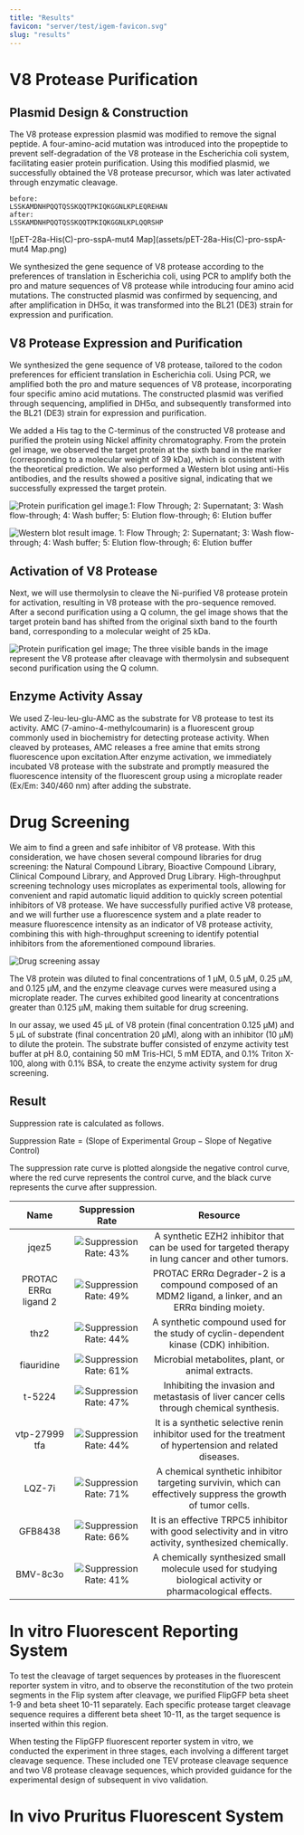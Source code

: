 ```yaml
---
title: "Results"
favicon: "server/test/igem-favicon.svg"
slug: "results"
---
```


# V8 Protease Purification

## Plasmid Design & Construction

The V8 protease expression plasmid was modified to remove the signal peptide. A four-amino-acid mutation was introduced into the propeptide to prevent self-degradation of the V8 protease in the Escherichia coli system, facilitating easier protein purification. Using this modified plasmid, we successfully obtained the V8 protease precursor, which was later activated through enzymatic cleavage.

```
before:
LSSKAMDNHPQQTQSSKQQTPKIQKGGNLKPLEQREHAN
after:
LSSKAMDNHPQQTQSSKQQTPKIQKGGNLKPLQQRSHP
```

![pET-28a-His(C)-pro-sspA-mut4 Map](assets/pET-28a-His(C)-pro-sspA-mut4 Map.png)

We synthesized the gene sequence of V8 protease according to the preferences of translation in Escherichia coli, using PCR to amplify both the pro and mature sequences of V8 protease while introducing four amino acid mutations. The constructed plasmid was confirmed by sequencing, and after amplification in DH5α, it was transformed into the BL21 (DE3) strain for expression and purification.

## V8 Protease Expression and Purification

We synthesized the gene sequence of V8 protease, tailored to the codon preferences for efficient translation in Escherichia coli. Using PCR, we amplified both the pro and mature sequences of V8 protease, incorporating four specific amino acid mutations. The constructed plasmid was verified through sequencing, amplified in DH5α, and subsequently transformed into the BL21 (DE3) strain for expression and purification.

We added a His tag to the C-terminus of the constructed V8 protease and purified the protein using Nickel affinity chromatography. From the protein gel image, we observed the target protein at the sixth band in the marker (corresponding to a molecular weight of 39 kDa), which is consistent with the theoretical prediction. We also performed a Western blot using anti-His antibodies, and the results showed a positive signal, indicating that we successfully expressed the target protein.

![Protein purification gel image.1: Flow Through; 2: Supernatant; 3: Wash flow-through; 4: Wash buffer; 5: Elution flow-through; 6: Elution buffer](server/contents/wetlab/result/v8gel-1.png)

![Western blot result image. 1: Flow Through; 2: Supernatant; 3: Wash flow-through; 4: Wash buffer; 5: Elution flow-through; 6: Elution buffer](server/contents/wetlab/result/v8gel-2.png)

## Activation of V8 Protease

Next, we will use thermolysin to cleave the Ni-purified V8 protease protein for activation, resulting in V8 protease with the pro-sequence removed. After a second purification using a Q column, the gel image shows that the target protein band has shifted from the original sixth band to the fourth band, corresponding to a molecular weight of 25 kDa.

![Protein purification gel image; The three visible bands in the image represent the V8 protease after cleavage with thermolysin and subsequent second purification using the Q column.](server/contents/wetlab/result/v8act.jpg)

## Enzyme Activity Assay

We used Z-leu-leu-glu-AMC as the substrate for V8 protease to test its activity. AMC (7-amino-4-methylcoumarin) is a fluorescent group commonly used in biochemistry for detecting protease activity. When cleaved by proteases, AMC releases a free amine that emits strong fluorescence upon excitation.After enzyme activation, we immediately incubated V8 protease with the substrate and promptly measured the fluorescence intensity of the fluorescent group using a microplate reader (Ex/Em: 340/460 nm) after adding the substrate.

<split />

# Drug Screening

We aim to find a green and safe inhibitor of V8 protease. With this consideration, we have chosen several compound libraries for drug screening: the Natural Compound Library, Bioactive Compound Library, Clinical Compound Library, and Approved Drug Library. High-throughput screening technology uses microplates as experimental tools, allowing for convenient and rapid automatic liquid addition to quickly screen potential inhibitors of V8 protease. We have successfully purified active V8 protease, and we will further use a fluorescence system and a plate reader to measure fluorescence intensity as an indicator of V8 protease activity, combining this with high-throughput screening to identify potential inhibitors from the aforementioned compound libraries.

![Drug screening assay](server/contents/wetlab/result/assay.jpg)

The V8 protein was diluted to final concentrations of 1 μM, 0.5 μM, 0.25 μM, and 0.125 μM, and the enzyme cleavage curves were measured using a microplate reader. The curves exhibited good linearity at concentrations greater than 0.125 μM, making them suitable for drug screening.

In our assay, we used 45 μL of V8 protein (final concentration 0.125 μM) and 5 μL of substrate (final concentration 20 μM), along with an inhibitor (10 μM) to dilute the protein. The substrate buffer consisted of enzyme activity test buffer at pH 8.0, containing 50 mM Tris-HCl, 5 mM EDTA, and 0.1% Triton X-100, along with 0.1% BSA, to create the enzyme activity system for drug screening.

## Result

Suppression rate is calculated as follows.

$\text{Suppression Rate}=(\text{Slope of Experimental Group}−\text{Slope of Negative Control})$

The suppression rate curve is plotted alongside the negative control curve, where the red curve represents the control curve, and the black curve represents the curve after suppression.

|         Name         |                          Suppression Rate                          |                                                   Resource                                                   |
| :------------------: | :----------------------------------------------------------------: | :----------------------------------------------------------------------------------------------------------: |
|        jqez5         | ![Suppression Rate: 43%](server/contents/wetlab/result/drug/1.png) |      A synthetic EZH2 inhibitor that can be used for targeted therapy in lung cancer and other tumors.       |
| PROTAC ERRα ligand 2 | ![Suppression Rate: 49%](server/contents/wetlab/result/drug/2.png) |    PROTAC ERRα Degrader-2 is a compound composed of an MDM2 ligand, a linker, and an ERRα binding moiety.    |
|         thz2         | ![Suppression Rate: 44%](server/contents/wetlab/result/drug/3.png) |             A synthetic compound used for the study of cyclin-dependent kinase (CDK) inhibition.             |
|      fiauridine      | ![Suppression Rate: 61%](server/contents/wetlab/result/drug/4.png) |                              Microbial metabolites, plant, or animal extracts.                               |
|        t-5224        | ![Suppression Rate: 47%](server/contents/wetlab/result/drug/5.png) |           Inhibiting the invasion and metastasis of liver cancer cells through chemical synthesis.           |
|    vtp-27999 tfa     | ![Suppression Rate: 44%](server/contents/wetlab/result/drug/6.png) |   It is a synthetic selective renin inhibitor used for the treatment of hypertension and related diseases.   |
|        LQZ-7i        | ![Suppression Rate: 71%](server/contents/wetlab/result/drug/7.png) | A chemical synthetic inhibitor targeting survivin, which can effectively suppress the growth of tumor cells. |
|       GFB8438        | ![Suppression Rate: 66%](server/contents/wetlab/result/drug/8.png) |   It is an effective TRPC5 inhibitor with good selectivity and in vitro activity, synthesized chemically.    |
|       BMV-8c3o       | ![Suppression Rate: 41%](server/contents/wetlab/result/drug/9.png) |  A chemically synthesized small molecule used for studying biological activity or pharmacological effects.   |

<split />

# In vitro Fluorescent Reporting System

To test the cleavage of target sequences by proteases in the fluorescent reporter system in vitro, and to observe the reconstitution of the two protein segments in the Flip system after cleavage, we purified FlipGFP beta sheet 1-9 and beta sheet 10-11 separately. Each specific protease target cleavage sequence requires a different beta sheet 10-11, as the target sequence is inserted within this region.

When testing the FlipGFP fluorescent reporter system in vitro, we conducted the experiment in three stages, each involving a different target cleavage sequence. These included one TEV protease cleavage sequence and two V8 protease cleavage sequences, which provided guidance for the experimental design of subsequent in vivo validation.

<split />

# In vivo Pruritus Fluorescent System



